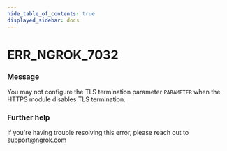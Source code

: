 ```yaml
---
hide_table_of_contents: true
displayed_sidebar: docs
---
```



# ERR_NGROK_7032

### Message

You may not configure the TLS termination parameter `PARAMETER` when the HTTPS module disables TLS termination.

### Further help

If you're having trouble resolving this error, please reach out to [support@ngrok.com](mailto:support@ngrok.com?subject=Help%20with%20ERR_NGROK_7032)

<ErrorDetails error="err_ngrok_7032" />
